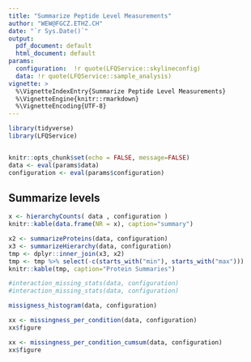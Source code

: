 ```yaml
---
title: "Summarize Peptide Level Measurements"
author: "WEW@FGCZ.ETHZ.CH"
date: "`r Sys.Date()`"
output:
  pdf_document: default
  html_document: default
params:
  configuration:  !r quote(LFQService::skylineconfig)
  data: !r quote(LFQService::sample_analysis)
vignette: >
  %\VignetteIndexEntry{Summarize Peptide Level Measurements}
  %\VignetteEngine{knitr::rmarkdown}
  %\VignetteEncoding{UTF-8}
---
```




```r
library(tidyverse)
library(LFQService)


knitr::opts_chunk$set(echo = FALSE, message=FALSE)
data <- eval(params$data)
configuration <- eval(params$configuration)

```

## Summarize levels

```r

x <- hierarchyCounts( data , configuration )
knitr::kable(data.frame(NR = x), caption="summary")

```


```r

x2 <- summarizeProteins(data, configuration)
x3 <- summarizeHierarchy(data, configuration)
tmp <- dplyr::inner_join(x3, x2)
tmp <- tmp %>% select(-c(starts_with("min"), starts_with("max")))
knitr::kable(tmp, caption="Protein Summaries")

```


```r

#interaction_missing_stats(data, configuration)
#interaction_missing_stats(data, configuration)

missigness_histogram(data, configuration)

```


```r
xx <- missingness_per_condition(data, configuration)
xx$figure
```



```r
xx <- missingness_per_condition_cumsum(data, configuration)
xx$figure
```
